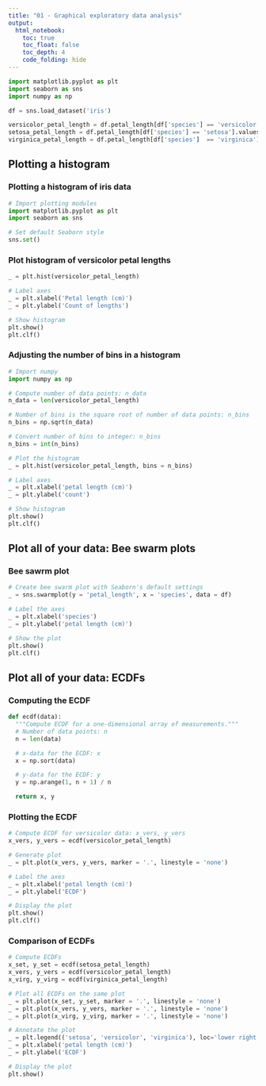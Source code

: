 ```yaml
---
title: "01 - Graphical exploratory data analysis"
output: 
  html_notebook:
    toc: true
    toc_float: false
    toc_depth: 4
    code_folding: hide
---
```


```python
import matplotlib.pyplot as plt
import seaborn as sns
import numpy as np

df = sns.load_dataset('iris')

versicolor_petal_length = df.petal_length[df['species'] == 'versicolor'].values
setosa_petal_length = df.petal_length[df['species'] == 'setosa'].values
virginica_petal_length = df.petal_length[df['species']  == 'virginica'].values
```

## **Plotting a histogram**

### **Plotting a histogram of iris data**

```python
# Import plotting modules
import matplotlib.pyplot as plt
import seaborn as sns

# Set default Seaborn style
sns.set()

```

### **Plot histogram of versicolor petal lengths**
```python
_ = plt.hist(versicolor_petal_length)

# Label axes
_ = plt.xlabel('Petal length (cm)')
_ = plt.ylabel('Count of lengths')

# Show histogram
plt.show()
plt.clf()

```

### **Adjusting the number of bins in a histogram**

```python
# Import numpy
import numpy as np

# Compute number of data points: n_data
n_data = len(versicolor_petal_length)

# Number of bins is the square root of number of data points: n_bins
n_bins = np.sqrt(n_data)

# Convert number of bins to integer: n_bins
n_bins = int(n_bins)

# Plot the histogram
_ = plt.hist(versicolor_petal_length, bins = n_bins)

# Label axes
_ = plt.xlabel('petal length (cm)')
_ = plt.ylabel('count')

# Show histogram
plt.show()
plt.clf()

```

## **Plot all of your data: Bee swarm plots**  

### **Bee sawrm plot**

```python
# Create bee swarm plot with Seaborn's default settings
_ = sns.swarmplot(y = 'petal_length', x = 'species', data = df)

# Label the axes
_ = plt.xlabel('species')
_ = plt.ylabel('petal length (cm)')

# Show the plot
plt.show()
plt.clf()

```

## **Plot all of your data: ECDFs**  

### **Computing the ECDF**

```python
def ecdf(data):
  """Compute ECDF for a one-dimensional array of measurements."""
  # Number of data points: n
  n = len(data)

  # x-data for the ECDF: x
  x = np.sort(data)

  # y-data for the ECDF: y
  y = np.arange(1, n + 1) / n

  return x, y
```

### **Plotting the ECDF**

```python
# Compute ECDF for versicolor data: x_vers, y_vers
x_vers, y_vers = ecdf(versicolor_petal_length)

# Generate plot
_ = plt.plot(x_vers, y_vers, marker = '.', linestyle = 'none')

# Label the axes
_ = plt.xlabel('petal length (cm)')
_ = plt.ylabel('ECDF')

# Display the plot
plt.show()
plt.clf()
```

### **Comparison of ECDFs**

```python
# Compute ECDFs
x_set, y_set = ecdf(setosa_petal_length)
x_vers, y_vers = ecdf(versicolor_petal_length)
x_virg, y_virg = ecdf(virginica_petal_length)

# Plot all ECDFs on the same plot
_ = plt.plot(x_set, y_set, marker = '.', linestyle = 'none')
_ = plt.plot(x_vers, y_vers, marker = '.', linestyle = 'none')
_ = plt.plot(x_virg, y_virg, marker = '.', linestyle = 'none')

# Annotate the plot
_ = plt.legend(('setosa', 'versicolor', 'virginica'), loc='lower right')
_ = plt.xlabel('petal length (cm)')
_ = plt.ylabel('ECDF')

# Display the plot
plt.show()
```


